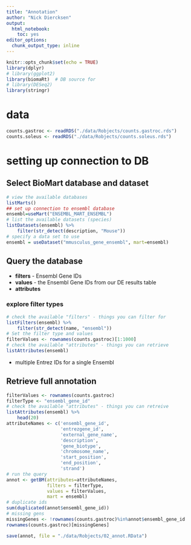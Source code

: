 ```yaml
---
title: "Annotation"
author: "Nick Diercksen"
output:
  html_notebook:
    toc: yes
editor_options: 
  chunk_output_type: inline
---
```


```r
knitr::opts_chunk$set(echo = TRUE)
library(dplyr)
# library(ggplot2)
library(biomaRt)  # DB source for
# library(DESeq2)
library(stringr)
```

# data

```r
counts.gastroc <- readRDS("./data/Robjects/counts.gastroc.rds")
counts.soleus <- readRDS("./data/Robjects/counts.soleus.rds")
```


# setting up connection to DB

## Select BioMart database and dataset

```r
# view the available databases
listMarts()
## set up connection to ensembl database
ensembl=useMart("ENSEMBL_MART_ENSEMBL")
# list the available datasets (species)
listDatasets(ensembl) %>% 
    filter(str_detect(description, "Mouse"))
# specify a data set to use
ensembl = useDataset("mmusculus_gene_ensembl", mart=ensembl)
```

## Query the database

* **filters** - Ensembl Gene IDs
* **values** - the Ensembl Gene IDs from our DE results table
* **attributes**

### explore filter types

```r
# check the available "filters" - things you can filter for
listFilters(ensembl) %>% 
    filter(str_detect(name, "ensembl"))
# Set the filter type and values
filterValues <- rownames(counts.gastroc)[1:1000]
# check the available "attributes" - things you can retrieve
listAttributes(ensembl)
```




*  multiple Entrez IDs for a single Ensembl 


## Retrieve full annotation

```r
filterValues <- rownames(counts.gastroc)
filterType <- "ensembl_gene_id"
# check the available "attributes" - things you can retreive
listAttributes(ensembl) %>%
    head(20)
attributeNames <- c('ensembl_gene_id',
                    'entrezgene_id',
                    'external_gene_name',
                    'description',
                    'gene_biotype',
                    'chromosome_name',
                    'start_position',
                    'end_position',
                    'strand')
# run the query
annot <- getBM(attributes=attributeNames,
               filters = filterType,
               values = filterValues,
               mart = ensembl)
# duplicate ids
sum(duplicated(annot$ensembl_gene_id))
# missing gens
missingGenes <- !rownames(counts.gastroc)%in%annot$ensembl_gene_id
rownames(counts.gastroc)[missingGenes]
```





```r
save(annot, file = "./data/Robjects/02_annot.RData")
```

